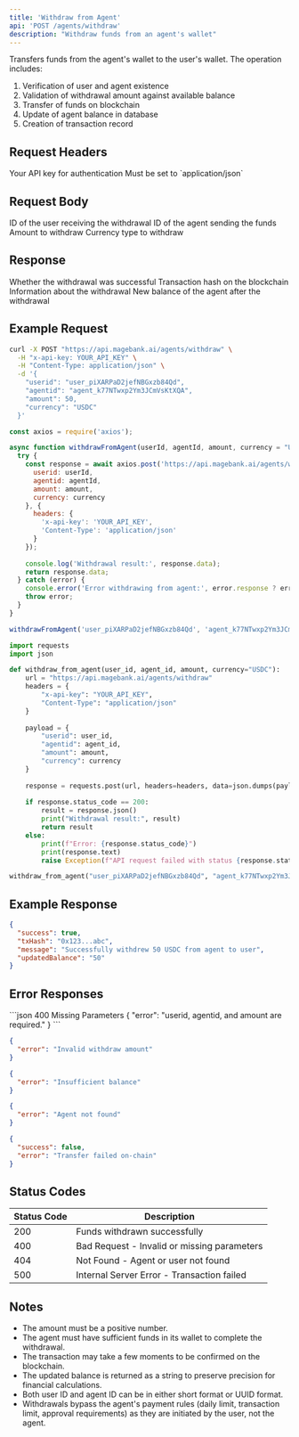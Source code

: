 ```yaml
---
title: 'Withdraw from Agent'
api: 'POST /agents/withdraw'
description: "Withdraw funds from an agent's wallet"
---
```


Transfers funds from the agent's wallet to the user's wallet. The operation includes:
1. Verification of user and agent existence
2. Validation of withdrawal amount against available balance
3. Transfer of funds on blockchain
4. Update of agent balance in database
5. Creation of transaction record

## Request Headers

<ParamField header="x-api-key" type="string" required>
  Your API key for authentication
</ParamField>

<ParamField header="Content-Type" type="string" required>
  Must be set to `application/json`
</ParamField>

## Request Body

<ParamField body="userid" type="string" required>
  ID of the user receiving the withdrawal
</ParamField>

<ParamField body="agentid" type="string" required>
  ID of the agent sending the funds
</ParamField>

<ParamField body="amount" type="number" required>
  Amount to withdraw
</ParamField>

<ParamField body="currency" type="string" default="USDC">
  Currency type to withdraw
</ParamField>

## Response

<ResponseField name="success" type="boolean">
  Whether the withdrawal was successful
</ResponseField>

<ResponseField name="txHash" type="string">
  Transaction hash on the blockchain
</ResponseField>

<ResponseField name="message" type="string">
  Information about the withdrawal
</ResponseField>

<ResponseField name="updatedBalance" type="string">
  New balance of the agent after the withdrawal
</ResponseField>

## Example Request

<CodeGroup>

```bash cURL
curl -X POST "https://api.magebank.ai/agents/withdraw" \
  -H "x-api-key: YOUR_API_KEY" \
  -H "Content-Type: application/json" \
  -d '{
    "userid": "user_piXARPaD2jefNBGxzb84Qd",
    "agentid": "agent_k77NTwxp2Ym3JCmVsKtXQA",
    "amount": 50,
    "currency": "USDC"
  }'
```

```javascript Node.js
const axios = require('axios');

async function withdrawFromAgent(userId, agentId, amount, currency = "USDC") {
  try {
    const response = await axios.post('https://api.magebank.ai/agents/withdraw', {
      userid: userId,
      agentid: agentId,
      amount: amount,
      currency: currency
    }, {
      headers: {
        'x-api-key': 'YOUR_API_KEY',
        'Content-Type': 'application/json'
      }
    });
    
    console.log('Withdrawal result:', response.data);
    return response.data;
  } catch (error) {
    console.error('Error withdrawing from agent:', error.response ? error.response.data : error.message);
    throw error;
  }
}

withdrawFromAgent('user_piXARPaD2jefNBGxzb84Qd', 'agent_k77NTwxp2Ym3JCmVsKtXQA', 50);
```

```python Python
import requests
import json

def withdraw_from_agent(user_id, agent_id, amount, currency="USDC"):
    url = "https://api.magebank.ai/agents/withdraw"
    headers = {
        "x-api-key": "YOUR_API_KEY",
        "Content-Type": "application/json"
    }
    
    payload = {
        "userid": user_id,
        "agentid": agent_id,
        "amount": amount,
        "currency": currency
    }
    
    response = requests.post(url, headers=headers, data=json.dumps(payload))
    
    if response.status_code == 200:
        result = response.json()
        print("Withdrawal result:", result)
        return result
    else:
        print(f"Error: {response.status_code}")
        print(response.text)
        raise Exception(f"API request failed with status {response.status_code}")

withdraw_from_agent("user_piXARPaD2jefNBGxzb84Qd", "agent_k77NTwxp2Ym3JCmVsKtXQA", 50)
```

</CodeGroup>

## Example Response

```json
{
  "success": true,
  "txHash": "0x123...abc",
  "message": "Successfully withdrew 50 USDC from agent to user",
  "updatedBalance": "50"
}
```

## Error Responses

<ResponseExample>
```json 400 Missing Parameters
{
  "error": "userid, agentid, and amount are required."
}
```

```json 400 Invalid Amount
{
  "error": "Invalid withdraw amount"
}
```

```json 400 Insufficient Balance
{
  "error": "Insufficient balance"
}
```

```json 404 Not Found
{
  "error": "Agent not found"
}
```

```json 500 Transaction Failed
{
  "success": false,
  "error": "Transfer failed on-chain"
}
```
</ResponseExample>

## Status Codes

| Status Code | Description |
|-------------|-------------|
| 200 | Funds withdrawn successfully |
| 400 | Bad Request - Invalid or missing parameters |
| 404 | Not Found - Agent or user not found |
| 500 | Internal Server Error - Transaction failed |

## Notes

- The amount must be a positive number.
- The agent must have sufficient funds in its wallet to complete the withdrawal.
- The transaction may take a few moments to be confirmed on the blockchain.
- The updated balance is returned as a string to preserve precision for financial calculations.
- Both user ID and agent ID can be in either short format or UUID format.
- Withdrawals bypass the agent's payment rules (daily limit, transaction limit, approval requirements) as they are initiated by the user, not the agent.